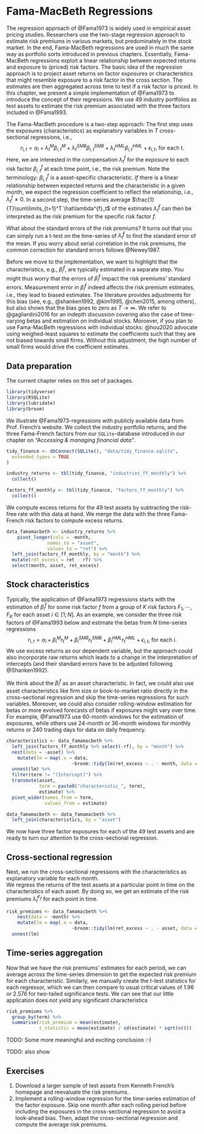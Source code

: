 # Fama-MacBeth Regressions

The regression approach of @Fama1973 is widely used in empirical asset pricing studies. 
Researchers use the two-stage regression approach to estimate risk premiums in various markets, but predominately in the stock market. 
In the end, Fama-MacBeth regressions are used in much the same way as portfolio sorts introduced in previous chapters.
Essentially, Fama-MacBeth regressions exploit a linear relationship between expected returns and exposure to (priced) risk factors. 
The basic idea of the regression approach is to project asset returns on factor exposures or characteristics that might resemble exposure to a risk factor in the cross section. 
The estimates are then aggregated across time to test if a risk factor is priced. 
In this chapter, we present a simple implementation of @Fama1973 to introduce the concept of their regressions. We use 49 industry portfolios as test assets to estimate the risk premium associated with the three factors included in @Fama1993.

The Fama-MacBeth procedure is a two-step approach: 
The first step uses the exposures (characteristics) as explanatory variables in $T$ cross-sectional regressions, i.e.,
$$r_{i,t} = \alpha_i + \lambda^{M}_t \beta^M_{i,t}  + \lambda^{SMB}_t \beta^{SMB}_{i,t} + \lambda^{HML}_t \beta^{HML}_{i,t} + \epsilon_{i,t}\text{, for each t}.$$ 
Here, we are interested in the compensation $\lambda^{f}_t$ for the exposure to each risk factor $\beta^{f}_{i,t}$ at each time point, i.e., the risk premium. Note the terminology: $\beta^{f}_{i,t}$ is a asset-specific characteristic. *If* there is a linear relationship between expected returns and the characteristic in a given month, we expect the regression coefficient to reflect the relationship, i.e., $\lambda_t^{f}\neq0$. 
In a second step, the time-series average $\frac{1}{T}\sum\limits_{t=1}^T \hat\lambda^{f}_t$ of the estimates $\hat\lambda^{f}_t$ can then be interpreted as the risk premium for the specific risk factor $f$.

What about the standard errors of the risk premiums? 
It turns out that you can simply run a t-test on the time-series of $\hat\lambda^{f}_t$ to find the standard error of the mean. If you worry about serial correlation in the risk premiums, the common correction for standard errors follows @Newey1987. 

Before we move to the implementation, we want to highlight that the characteristics, e.g., $\hat\beta^{f}_{i}$, are typically estimated in a separate step. You might thus worry that the errors of $\hat\beta^{f}_{i}$ impact the risk premiums' standard errors. Measurement error in $\hat\beta^{f}_{i}$ indeed affects the risk premium estimates, i.e., they lead to biased estimates. The literature provides adjustments for this bias (see, e.g., @shanken1992, @kim1995, @chen2015, among others), but also shows that the bias goes to zero as $T \to \infty$. We refer to @gagliardini2016 for an indepth discussion covering also the case of time-varying betas and estimation on individual stocks. Moroever, if you plan to use Fama-MacBeth regressions with individual stocks: @hou2020 advocate using weighed-least squares to estimate the coefficients such that they are not biased towards small firms. Without this adjustment, the high number of small firms would drive the coefficient estimates.

## Data preparation

The current chapter relies on this set of packages. 
```r
library(tidyverse)
library(RSQLite)
library(lubridate)
library(broom)
```

We illustrate @Fama1973-regressions with publicly available data from Prof. French's website. 
We collect the industry portfolio returns, and the three Fama-French factors from our `SQLite`-database introduced in our chapter on *"Accessing & managing financial data"*.

```r
tidy_finance <- dbConnect(SQLite(), "data/tidy_finance.sqlite",
  extended_types = TRUE
)

industry_returns <- tbl(tidy_finance, "industries_ff_monthly") %>% 
  collect() 

factors_ff_monthly <- tbl(tidy_finance, "factors_ff_monthly") %>%
  collect()
```

We compute excess returns for the 49 test assets by subtracting the risk-free rate with this data at hand. 
We merge the data with the three Fama-French risk factors to compute excess returns. 

```r
data_famamacbeth <- industry_returns %>%
    pivot_longer(cols = -month, 
               names_to = "asset", 
               values_to = "ret") %>% 
  left_join(factors_ff_monthly, by = "month") %>%
  mutate(ret_excess = ret - rf) %>%
  select(month, asset, ret_excess) 
```

## Stock characteristics

Typically, the application of @Fama1973 regressions starts with the estimation of $\beta^{f}_{i}$ for some risk factor $f$ from a group of $K$ risk factors $F_1, \cdots, F_K$ for each asset $i \in [1; N]$. 
As an example, we consider the three risk factors of @Fama1993 below and estimate the betas from $N$ time-series regressions
$$r_{i,t} = \alpha_i + \beta^M_i r^M_t + \beta^{SMB}_i r^{SMB}_t + \beta^{HML}_i r^{HML}_t + \epsilon_{i,t}\text{, for each } i.$$ We use excess returns as our dependent variable, but the approach could also incorporate raw returns which leads to a change in the interpretation of intercepts (and their standard errors have to be adjusted following @Shanken1992). 

We think about the $\beta^{f}_{i}$ as an asset characteristic. In fact, we could also use asset characteristics like firm size or book-to-market ratio directly in the cross-sectional regression and skip the time-series regressions for such variables. 
Moreover, we could also consider rolling-window estimation for betas or more evolved forecasts of betas if exposures might vary over time. For example, @Fama1973 use 60-month windows for the estimation of exposures, while others use 24-month or 36-month windows for monthly returns or 240 trading days for data on daily frequency. 

```r
characteristics <- data_famamacbeth %>%
  left_join(factors_ff_monthly %>% select(-rf), by = "month") %>% 
  nest(data = -asset) %>% 
    mutate(lm = map(.x = data, 
                        ~broom::tidy(lm(ret_excess ~ . - month, data = .x)))) %>% 
  unnest(lm) %>%
  filter(term != "(Intercept)") %>% 
  transmute(asset, 
            term = paste0("characteristic_", term), 
            estimate) %>% 
  pivot_wider(names_from = term, 
              values_from = estimate)

data_famamacbeth <- data_famamacbeth %>% 
  left_join(characteristics, by = "asset")
```

We now have three factor exposures for each of the 49 test assets and are ready to turn our attention to the cross-sectional regression. 

## Cross-sectional regression

Next, we run the cross-sectional regressions with the characteristics as explanatory variable for each month.  
We regress the returns of the test assets at a particular point in time on the characteristics of each asset. 
By doing so, we get an estimate of the risk premiums $\hat\lambda^{F_f}_t$ for each point in time. 

```r
risk_premiums <- data_famamacbeth %>%
    nest(data = -month) %>% 
    mutate(lm = map(.x = data, 
                        ~broom::tidy(lm(ret_excess ~ . - asset, data = .x)))) %>% 
  unnest(lm)
```

## Time-series aggregation

Now that we have the risk premiums' estimates for each period, we can average across the time-series dimension to get the expected risk premium for each characteristic. Similarly, we manually create the t-test statistics for each regressor, which we can then compare to usual critical values of 1.96 or 2.576 for two-tailed significance tests. We can see that our little application does not yield any significant characteristics

```r
risk_premiums %>% 
  group_by(term) %>% 
  summarise(risk_premium = mean(estimate), 
            t_statistic = mean(estimate) / sd(estimate) * sqrt(n()))
```

TODO: Some more meaningful and exciting conclusion :-) 

TODO: also show

## Exercises

1. Download a larger sample of test assets from Kenneth French's homepage and reevaluate the risk premiums.
1. Implement a rolling-window regression for the time-series estimation of the factor exposure. Skip one month after each rolling period before including the exposures in the cross-sectional regression to avoid a look-ahead bias. Then, adapt the cross-sectional regression and compute the average risk premiums.